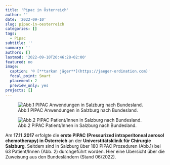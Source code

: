 ```yaml
---
title: 'Pipac in Österreich'
author: ''
date: '2022-09-10'
slug: pipac-in-oesterreich
categories: []
tags: 
  - Pipac
subtitle: ''
summary: ''
authors: []
lastmod: '2022-09-10T20:46:28+02:00'
featured: no
image:
  caption: '© [**tarkan jäger**](https://jaeger-ordination.com)'
  focal_point: Smart
  placement: 2
  preview_only: yes
projects: []
---
```


![Abb.1 PIPAC Anwendungen in Salzburg nach Bundesland.](images/paste-BDC7085A.png)

![Abb.2 PIPAC Patient/Innen in Salzburg nach Bundesland.](images/pipac_patienten_karte_crope.jpg)

Am **17.11.2017** erfolgte die **erste PIPAC (Pressurized intraperitoneal aerosol chemotherapy) in Österreich** an der **Universtitätsklinik für Chirurgie Salzburg**. Seitdem sind in Salzburg über 180 PIPAC Prozeduren (Abb.1) bei 63 Patient/Innen (Abb. 2) durchgeführt worden. Hier eine Übersicht über die Zuweisung aus den Bundesländern (Stand 06/2022).
